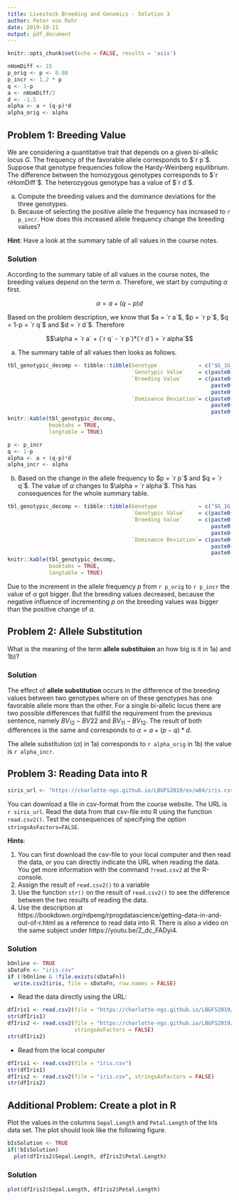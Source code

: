 ```yaml
---
title: Livestock Breeding and Genomics - Solution 3
author: Peter von Rohr
date: 2019-10-11
output: pdf_document
---
```


```r
knitr::opts_chunk$set(echo = FALSE, results = 'asis')
```

```r
nHomDiff <- 15
p_orig <- p <- 0.08
p_incr <- 1.2 * p
q <- 1-p
a <- nHomDiff/2
d <- -1.5
alpha <- a + (q-p)*d
alpha_orig <- alpha
```

## Problem 1: Breeding Value
We are considering a quantitative trait that depends on a given bi-allelic locus $G$. The frequency of the favorable allele corresponds to $`r p`$. Suppose that genotype frequencies follow the Hardy-Weinberg equilibrium. The difference between the homozygous genotypes corresponds to $`r nHomDiff`$. The heterozygous genotype has a value of $`r d`$. 

a) Compute the breeding values and the dominance deviations for the three genotypes.
b) Because of selecting the positive allele the frequency has increased to `r p_incr`. How does this increased allele frequency change the breeding values?

__Hint__: Have a look at the summary table of all values in the course notes.


### Solution

According to the summary table of all values in the course notes, the breeding values depend on the term $\alpha$. Therefore, we start by computing $\alpha$ first. 

$$\alpha = a + (q-p)d$$

Based on the problem description, we know that $a = `r a`$, $p = `r p`$, $q = 1-p = `r q`$ and $d = `r d`$. Therefore 

$$\alpha = `r a` + (`r q` - `r p`)*(`r d`) = `r alpha`$$


a) The summary table of all values then looks as follows.

```r
tbl_genotypic_decomp <- tibble::tibble(Genotype             = c("$G_1G_1$", "$G_1G_2$", "$G_2G_2$"),
                                       `Genotypic Value`    = c(paste0("$a = ", a, "$"), paste0("$d = ", d, "$"), paste0("$-a = ", -a, "$")),
                                       `Breeding Value`     = c(paste0("$2q\\alpha = ", 2*q*alpha, "$"), 
                                                                paste0("$(q-p)\\alpha = ", (q-p) * alpha, "$"), 
                                                                paste0("$-2p\\alpha = ", -2*p*alpha, "$")),
                                       `Dominance Deviation`= c(paste0("$-2q^2d = ",  -2*q^2*d, "$"), 
                                                                paste0("$2pqd = ", 2*p*q*d, "$"), 
                                                                paste0("$-2p^2d = ",  -2*p^2*d, "$")))
knitr::kable(tbl_genotypic_decomp,
             booktabs = TRUE,
             longtable = TRUE)
```



```r
p <- p_incr
q <- 1-p
alpha <- a + (q-p)*d
alpha_incr <- alpha
```

b) Based on the change in the allele frequency to $p = `r p`$ and $q = `r q`$. The value of $\alpha$ changes to $\alpha = `r alpha`$. This has consequences for the whole summary table.

```r
tbl_genotypic_decomp <- tibble::tibble(Genotype             = c("$G_1G_1$", "$G_1G_2$", "$G_2G_2$"),
                                       `Genotypic Value`    = c(paste0("$a = ", a, "$"), paste0("$d = ", d, "$"), paste0("$-a = ", -a, "$")),
                                       `Breeding Value`     = c(paste0("$2q\\alpha = ", 2*q*alpha, "$"), 
                                                                paste0("$(q-p)\\alpha = ", (q-p) * alpha, "$"), 
                                                                paste0("$-2p\\alpha = ", -2*p*alpha, "$")),
                                       `Dominance Deviation`= c(paste0("$-2q^2d = ",  -2*q^2*d, "$"), 
                                                                paste0("$2pqd = ", 2*p*q*d, "$"), 
                                                                paste0("$-2p^2d = ",  -2*p^2*d, "$")))
knitr::kable(tbl_genotypic_decomp,
             booktabs = TRUE,
             longtable = TRUE)
```


Due to the increment in the allele frequency $p$ from `r p_orig` to `r p_incr` the value of $\alpha$ got bigger. But the breeding values decreased, because the negative influence of incrementing $p$ on the breeding values was bigger than the positive change of $\alpha$.


## Problem 2: Allele Substitution
What is the meaning of the term __allele substituion__ an how big is it in 1a) and 1b)?


### Solution
The effect of __allele substitution__ occurs in the difference of the breeding values between two genotypes where on of these genotypes has one favorable allele more than the other. For a single bi-allelic locus there are two possible differences that fullfill the requirement from the previous sentence, namely $BV_{12} - BV{22}$ and $BV_{11} - BV_{12}$. The result of both differences is the same and corresponds to $\alpha = a + (p-q)*d$. 

The allele substitution ($\alpha$) in 1a) corresponds to `r alpha_orig` in 1b) the value is `r alpha_incr`.


## Problem 3: Reading Data into R
```r
siris_url <- "https://charlotte-ngs.github.io/LBGFS2019/ex/w04/iris.csv"
```

You can download a file in csv-format from the course website. The URL is `r siris_url`. Read the data from that csv-file into R using the function `read.csv2()`. Test the consequences of specifying the option `stringsAsFactors=FALSE`. 

__Hints__: 

1. You can first download the csv-file to your local computer and then read the data, or you can directly indicate the URL when reading the data. You get more information with the command `?read.csv2` at the R-console.
2. Assign the result of `read.csv2()` to a variable
3. Use the function `str()` on the result of `read.csv2()` to see the difference between the two results of reading the data.
4. Use the description at https://bookdown.org/rdpeng/rprogdatascience/getting-data-in-and-out-of-r.html as a reference to read data into R. There is also a video on the same subject under https://youtu.be/Z_dc_FADyi4.


### Solution

```r
bOnline <- TRUE
sDataFn <- "iris.csv"
if (!bOnline & !file.exists(sDataFn))
  write.csv2(iris, file = sDataFn, row.names = FALSE)
```

* Read the data directly using the URL:

```r
dfIris1 <- read.csv2(file = "https://charlotte-ngs.github.io/LBGFS2019/ex/w04/iris.csv")
str(dfIris1)
dfIris2 <- read.csv2(file = "https://charlotte-ngs.github.io/LBGFS2019/ex/w04/iris.csv", 
                     stringsAsFactors = FALSE)
str(dfIris2)
```

* Read from the local computer

```r
dfIris1 <- read.csv2(file = "iris.csv")
str(dfIris1)
dfIris2 <- read.csv2(file = "iris.csv", stringsAsFactors = FALSE)
str(dfIris2)
```


## Additional Problem: Create a plot in R
Plot the values in the columns `Sepal.Length` and `Petal.Length` of the Iris data set. The plot should look like the following figure.

```r
bIsSolution <- TRUE
if(!bIsSolution)
  plot(dfIris2$Sepal.Length, dfIris2$Petal.Length)
```


### Solution

```r
plot(dfIris2$Sepal.Length, dfIris2$Petal.Length)
```

